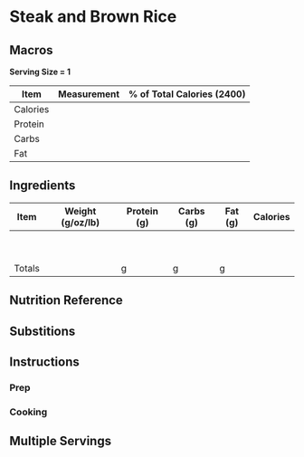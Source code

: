 # Steak and Brown Rice 

## Macros

**Serving Size = 1**

| Item | Measurement | % of Total Calories (2400) |
| ----------- | ----------- | ----------- |
| Calories |  |  |
| Protein |  |  |
| Carbs |  |  |
| Fat |  |  |

## Ingredients

| Item | Weight (g/oz/lb) | Protein (g) | Carbs (g) | Fat (g) | Calories |
| ----------- | ----------- | ----------- |	----------- | ----------- | ----------- |
|  |  |  |  |  |  |
|  |  |  |  |  |  |
|  |  |  |  |  |  |
|  |  |  |  |  |  |
|  |  |  |  |  |  |
|  |  |  |  |  |  |
|  |  |  |  |  |  |
|  |  |  |  |  |  |
|  |  |  |  |  |  |
| Totals |  | g | g | g |  |

## Nutrition Reference

## Substitions

## Instructions

### Prep

### Cooking

## Multiple Servings